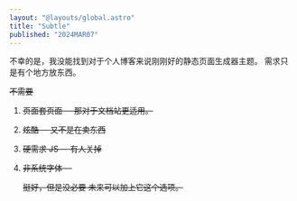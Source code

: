 ```yaml
---
layout: "@layouts/global.astro"
title: "Subtle"
published: "2024MAR07"
---
```



不幸的是，我没能找到对于个人博客来说刚刚好的静态页面生成器主题。 需求只是有个地方放东西。

<S>
  不需要

  1.  页面套页面 -- 那对于文档站更适用。

  2.  炫酷 -- 又不是在卖东西

  3.  硬需求 JS -- 有人关掉

  4.  非系统字体 --

      挺好，但是没必要 未来可以加上它这个选项。
</S>
